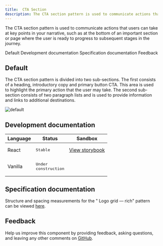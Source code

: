 ```yaml
---
title:  CTA Section
description: The CTA section pattern is used to communicate actions that users can take at key points in your narrative, such as at the bottom of an important section or page where the user is ready to progress to subsequent stages in the journey. 
---
```


<PageDescription>

The CTA section pattern is used to communicate actions that users can take at key points in your narrative, such as at the bottom of an important section or page where the user is ready to progress to subsequent stages in the journey. 

</PageDescription>

<AnchorLinks>

<AnchorLink>Default</AnchorLink>
<AnchorLink>Development documentation</AnchorLink>
<AnchorLink>Specification documentation</AnchorLink>
<AnchorLink>Feedback</AnchorLink>

</AnchorLinks>

## Default
The CTA section pattern is divided into two sub-sections. The first consists of a heading, introductory copy and primary button CTA. This area is used to highlight the primary action that the user may take. The second sub-section consists of two paragraph lists and is used to provide information and links to additional destinations.

![default](../..//images/pattern/cta-section/cta-section.jpg)


## Development documentation

| Language      | Status        | Sandbox                                                                              |
| ------------- | -----------   | ------------------------------------------------------------------------             |
| React         | <div><span class="bx--tag bx--tag--green"><pre>Stable</pre></span></div>        | [View storybook](https://ibmdotcom-react.mybluemix.net/?path=/story/patterns-sections-ctasection--default)     |
| Vanilla       | <div><span class="bx--tag bx--tag--cool-gray"><pre>Under construction</pre></span></div>  |

## Specification documentation

Structure and spacing measurements for the " Logo grid &mdash; rich" pattern can be viewed [here](https://ibm.box.com/s/yz1uixuxjf7lge5yvrup3yb3owj70071).

## Feedback

Help us improve this component by providing feedback, asking questions, and leaving any other comments on [GitHub](https://github.com/carbon-design-system/ibm-dotcom-library).
